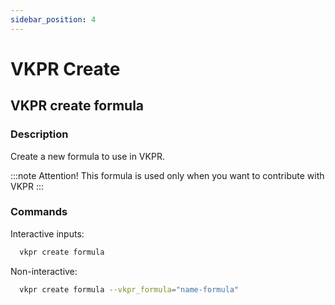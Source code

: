 ```yaml
---
sidebar_position: 4
---
```


# VKPR Create

## VKPR create formula

### Description

Create a new formula to use in VKPR.

:::note Attention!
  This formula is used only when you want to contribute with VKPR
:::

### Commands

Interactive inputs:

```bash
  vkpr create formula
```

Non-interactive:

```bash
  vkpr create formula --vkpr_formula="name-formula"
```